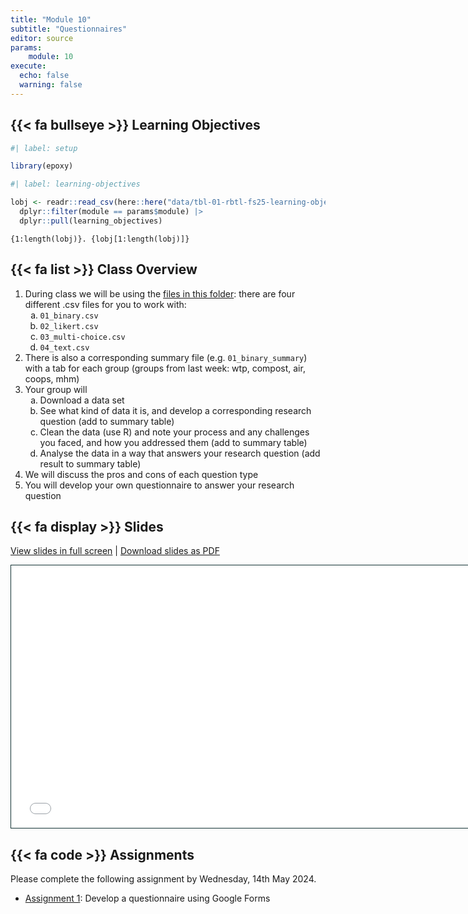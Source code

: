 ```yaml
---
title: "Module 10"
subtitle: "Questionnaires"
editor: source
params:
    module: 10
execute: 
  echo: false
  warning: false
---
```


## {{< fa bullseye >}} Learning Objectives

```r
#| label: setup

library(epoxy)
```

```r
#| label: learning-objectives

lobj <- readr::read_csv(here::here("data/tbl-01-rbtl-fs25-learning-objectives.csv")) |> 
  dplyr::filter(module == params$module) |>
  dplyr::pull(learning_objectives)

```

```epoxy
{1:length(lobj)}. {lobj[1:length(lobj)]}
```

## {{< fa list >}} Class Overview

1.  During class we will be using the [files in this folder](https://drive.google.com/drive/u/0/folders/179d-raBoKp5BuVpQgaf_AlFK22NBzdaW): there are [four different]{.highlight-yellow} .csv files for you to work with:
    a.  `01_binary.csv`
    b.  `02_likert.csv`
    c.  `03_multi-choice.csv`
    d.  `04_text.csv`
2.  There is also a corresponding [summary]{.highlight-yellow} file (e.g. `01_binary_summary`) with a tab for each group (groups from last week: wtp, compost, air, coops, mhm)
3.  Your group will
    a.  Download a data set
    b.  See what kind of data it is, and develop a corresponding research question (add to summary table)
    c.  Clean the data (use R) and note your process and any challenges you faced, and how you addressed them (add to summary table)
    d.  Analyse the data in a way that answers your research question (add result to summary table)
4.  We will discuss the pros and cons of each question type
5.  You will develop your own [questionnaire]{.highlight-yellow} to answer your research question

## {{< fa display >}} Slides

[View slides in full screen](../slides/lec-10-fielding-surveys.html) | [Download slides as PDF](https://github.com/rbtl-fs24/website/raw/main/slides/lec-10-fielding-surveys.pdf)

```{=html}
<iframe class="slide-deck" src="../slides/lec-10-fielding-surveys.html" height="420" width="747" style="border: 1px solid #123233;"></iframe>
```

## {{< fa code >}} Assignments

Please complete the following assignment by Wednesday, 14th May 2024. 

-   [Assignment 1](../assignments/md-10/am-10-1-questionnaire.qmd): Develop a questionnaire using Google Forms

